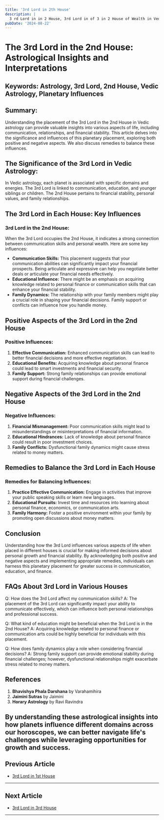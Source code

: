 ```yaml
---
title: '3rd Lord in 2th House'
description: |
  3 rd Lord in in 2 House, 3rd Lord in of 3 in 2 House of Wealth in Vedic astrology
pubDate: '2024-08-22'
---
```


# The 3rd Lord in the 2nd House: Astrological Insights and Interpretations

## Keywords: Astrology, 3rd Lord, 2nd House, Vedic Astrology, Planetary Influences

## Summary:
Understanding the placement of the 3rd Lord in the 2nd House in Vedic astrology can provide valuable insights into various aspects of life, including communication, relationships, and financial stability. This article delves into the significance and influences of this planetary placement, exploring both positive and negative aspects. We also discuss remedies to balance these influences.

## The Significance of the 3rd Lord in Vedic Astrology:
In Vedic astrology, each planet is associated with specific domains and energies. The 3rd Lord is linked to communication, education, and younger siblings or children. The 2nd House pertains to financial stability, personal values, and family relationships.

## The 3rd Lord in Each House: Key Influences
### 3rd Lord in the 2nd House:
When the 3rd Lord occupies the 2nd House, it indicates a strong connection between communication skills and personal wealth. Here are some key influences:

- **Communication Skills:** This placement suggests that your communication abilities can significantly impact your financial prospects. Being articulate and expressive can help you negotiate better deals or articulate your financial needs effectively.
- **Educational Influence:** There might be an emphasis on acquiring knowledge related to personal finance or communication skills that can enhance your financial stability.
- **Family Dynamics:** The relationship with your family members might play a crucial role in shaping your financial decisions. Family support or conflicts can influence how you handle money.

## Positive Aspects of the 3rd Lord in the 2nd House
### Positive Influences:
1. **Effective Communication:** Enhanced communication skills can lead to better financial decisions and more effective negotiation.
2. **Educational Benefits:** Acquiring knowledge about personal finance could lead to smart investments and financial security.
3. **Family Support:** Strong family relationships can provide emotional support during financial challenges.

## Negative Aspects of the 3rd Lord in the 2nd House
### Negative Influences:
1. **Financial Mismanagement:** Poor communication skills might lead to misunderstandings or misinterpretations of financial information.
2. **Educational Hindrances:** Lack of knowledge about personal finance could result in poor investment choices.
3. **Family Conflicts:** Dysfunctional family dynamics might cause stress related to money matters.

## Remedies to Balance the 3rd Lord in Each House
### Remedies for Balancing Influences:
1. **Practice Effective Communication:** Engage in activities that improve your public speaking skills or learn new languages.
2. **Educational Pursuits:** Invest time and resources into learning about personal finance, economics, or communication arts.
3. **Family Harmony:** Foster a positive environment within your family by promoting open discussions about money matters.

## Conclusion
Understanding how the 3rd Lord influences various aspects of life when placed in different houses is crucial for making informed decisions about personal growth and financial stability. By acknowledging both positive and negative aspects and implementing appropriate remedies, individuals can harness this planetary placement for greater success in communication, education, and finance.

## FAQs About 3rd Lord in Various Houses

Q: How does the 3rd Lord affect my communication skills?
A: The placement of the 3rd Lord can significantly impact your ability to communicate effectively, which can influence both personal relationships and professional success.

Q: What kind of education might be beneficial when the 3rd Lord is in the 2nd House?
A: Acquiring knowledge related to personal finance or communication arts could be highly beneficial for individuals with this placement.

Q: How does family dynamics play a role when considering financial decisions?
A: Strong family support can provide emotional stability during financial challenges; however, dysfunctional relationships might exacerbate stress related to money matters.

## References

1. **Bhavishya Phala Darshana** by Varahamihira
2. **Jaimini Sutras** by Jaimini
3. **Horary Astrology** by Ravi Ravindra

By understanding these astrological insights into how planets influence different domains across our horoscopes, we can better navigate life's challenges while leveraging opportunities for growth and success.
---

## Previous Article
- [3rd Lord in 1st House](/blogs-md/1003_3rd_Lord_in_all_Houses/100301_3rd_Lord_in_1th_House.md)

---

## Next Article
- [3rd Lord in 3rd House](/blogs-md/1003_3rd_Lord_in_all_Houses/100303_3rd_Lord_in_3th_House.md)

---
